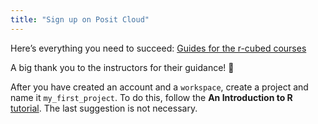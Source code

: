 ```yaml
---
title: "Sign up on Posit Cloud"
---
```



Here’s everything you need to succeed: [Guides for the r-cubed courses](https://guides.rostools.org/posit-cloud)

A big thank you to the instructors for their guidance! 👏



After you have created an account and a `workspace`, create a project and name it `my_first_project`. To do this, follow the **An Introduction to R** [tutorial](https://intro2r.com/rsprojs.html). The last suggestion is not necessary.